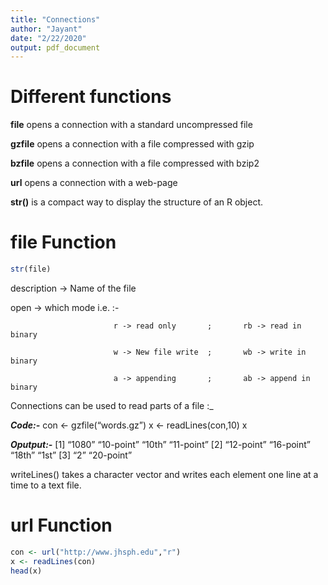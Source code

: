 ```yaml
---
title: "Connections"
author: "Jayant"
date: "2/22/2020"
output: pdf_document
---
```


# Different functions

**file** opens a connection with a standard uncompressed file 

**gzfile** opens a connection with a file compressed with gzip

**bzfile** opens a connection with a file compressed with bzip2

**url** opens a connection with a web-page

**str()** is a compact way to display the structure of an R object.

# file Function

```r
str(file)
```

description -> Name of the file

open -> which mode i.e. :- 

                           r -> read only       ;       rb -> read in binary 
                           
                           w -> New file write  ;       wb -> write in binary
                           
                           a -> appending       ;       ab -> append in binary

Connections can be used to read parts of a file :_

***Code:-***
con <- gzfile("words.gz")
x <- readLines(con,10)
x

***Oputput:-***
[1] "1080"      "10-point"  "10th"  "11-point"
[2] "12-point"  "16-point"  "18th"  "1st"
[3] "2"         "20-point"

writeLines() takes a character vector and writes each element one line at a time to a text file. 

# url Function

```r
con <- url("http://www.jhsph.edu","r")
x <- readLines(con)
head(x)
```